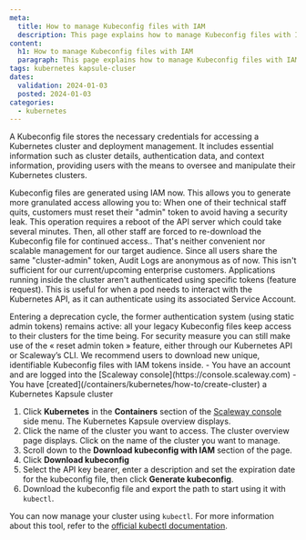 ```yaml
---
meta:
  title: How to manage Kubeconfig files with IAM
  description: This page explains how to manage Kubeconfig files with IAM
content:
  h1: How to manage Kubeconfig files with IAM
  paragraph: This page explains how to manage Kubeconfig files with IAM
tags: kubernetes kapsule-cluser
dates:
  validation: 2024-01-03
  posted: 2024-01-03
categories:
  - kubernetes
---
```



A Kubeconfig file stores the necessary credentials for accessing a Kubernetes cluster and deployment management. It includes essential information such as cluster details, authentication data, and context information, providing users with the means to oversee and manipulate their Kubernetes clusters.

Kubeconfig files are generated using IAM now. This allows you to generate more granulated access allowing you to: 
When one of their technical staff quits, customers must reset their "admin" token to avoid having a security leak. This operation requires a reboot of the API server which could take several minutes. Then, all other staff are forced to re-download the Kubeconfig file for continued access.. That's neither convenient nor scalable management for our target audience.
Since all users share the same "cluster-admin" token, Audit Logs are anonymous as of now. This isn't sufficient for our current/upcoming enterprise customers.
Applications running inside the cluster aren't authenticated using specific tokens (feature request). This is useful for when a pod needs to interact with the Kubernetes API, as it can authenticate using its associated Service Account.


<Message type="important">
    Entering a deprecation cycle, the former authentication system (using static admin tokens) remains active: all your legacy Kubeconfig files keep access to their clusters for the time being. For security measure you can still make use of the « reset admin token » feature, either through our Kubernetes API or Scaleway’s CLI.
    We recommend users to download new unique, identifiable Kubeconfig files with IAM tokens inside.
</Message>

<Macro id="iam-requirements" />

<Message type="requirement">
  - You have an account and are logged into the [Scaleway console](https://console.scaleway.com)
  - You have [created](/containers/kubernetes/how-to/create-cluster) a Kubernetes Kapsule cluster
</Message>

1. Click **Kubernetes** in the **Containers** section of the [Scaleway console](https://console.scaleway.com) side menu. The Kubernetes Kapsule overview displays.
2. Click the name of the cluster you want to access. The cluster overview page displays. Click on the name of the cluster you want to manage.
3. Scroll down to the **Download kubeconfig with IAM** section of the page.
4. Click **Download kubeconfig**
5. Select the API key bearer, enter a description and set the expiration date for the kubeconfig file, then click **Generate kubeconfig**.
6. Download the kubeconfig file and export the path to start using it with `kubectl`.

You can now manage your cluster using `kubectl`. For more information about this tool, refer to the [official kubectl documentation](https://kubernetes.io/docs/reference/kubectl/).